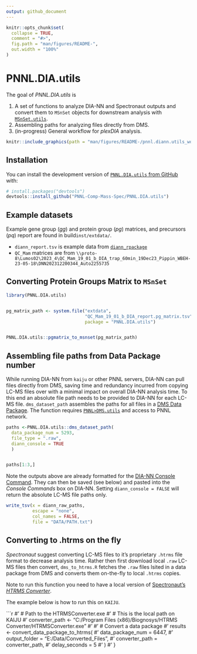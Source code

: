 ```yaml
---
output: github_document
---
```


<!-- README.md is generated from README.Rmd. Please edit that file -->

```r
knitr::opts_chunk$set(
  collapse = TRUE,
  comment = "#>",
  fig.path = "man/figures/README-",
  out.width = "100%"
)
```

# PNNL.DIA.utils

<!-- badges: start -->
<!-- badges: end -->

The goal of *PNNL.DIA.utils* is 

  1. A set of functions to analyze DIA-NN  and Spectronaut outputs and convert them to `MSnSet` objects for downstream analysis with [`MSnSet.utils`](https://github.com/PNNL-Comp-Mass-Spec/MSnSet.utils).
  2. Assembling paths for analyzing files directly from DMS.
  3. (in-progress) General workflow for *plexDIA* analysis. 
  
```r
knitr::include_graphics(path = "man/figures/README-/pnnl.diann.utils_workflow_DARK.png")
```

## Installation

You can install the development version of [`PNNL.DIA.utils` from GitHub](https://github.com/PNNL-Comp-Mass-Spec/PNNL.DIA.utils) with:

``` r
# install.packages("devtools")
devtools::install_github("PNNL-Comp-Mass-Spec/PNNL.DIA.utils")
```

## Example datasets

Example gene group (*gg*) and protein group (*pg*) matrices, and precursors (*pq*) report are found in build`inst/extdata/`. 

  - `diann_report.tsv` is example data from [`diann_rpackage`](https://github.com/vdemichev/diann-rpackage)
  - `QC_Mam` matrices are from `\\proto-8\Lumos02\2023_4\QC_Mam_19_01_b_DIA_trap_60min_19Dec23_Pippin_WBEH-23-05-18\DNN202312200344_Auto2255735`



## Converting Protein Groups Matrix to `MSnSet`


```r
library(PNNL.DIA.utils)


pg_matrix_path <- system.file("extdata",
                              "QC_Mam_19_01_b_DIA_report.pg_matrix.tsv",
                              package = "PNNL.DIA.utils")


PNNL.DIA.utils::pgmatrix_to_msnset(pg_matrix_path)
```
## Assembling file paths from Data Package number

While running DIA-NN from `kaiju` or other PNNL servers, DIA-NN can pull files directly from DMS, saving time and redundancy incurred from copying LC-MS files over with a minimal impact on overall DIA-NN analysis time. To this end an absolute file path needs to be provided to DIA-NN for each LC-MS file. `dms_dataset_path` assembles the paths for all files in a [DMS Data Package](https://prismwiki.pnl.gov/wiki/Data_Package). The function requires [`PNNL>DMS.utils`](https://github.com/PNNL-Comp-Mass-Spec/PNNL.DMS.utils) and access to PNNL network. 

```r
paths <-PNNL.DIA.utils::dms_dataset_path(
  data_package_num = 5293,
  file_type = ".raw",
  diann_console = TRUE
  )


paths[1:3,]


```

Note the outputs above are already formatted for the  [DIA-NN Console Command](https://github.com/vdemichev/DiaNN?tab=readme-ov-file#command-line-reference). They can then be saved (see below) and pasted into the *Console Commands* box on DIA-NN. Setting `diann_console = FALSE` will return the absolute LC-MS file paths only. 

```r

write_tsv(x = diann_raw_paths,
          escape = "none",
          col_names = FALSE, 
          file = "DATA/PATH.txt")

```

## Converting to .htrms on the fly

*Spectronaut* suggest converting LC-MS files to it's proprietary `.htrms` file format to decrease analysis time. Rather then first download local `.raw` LC-MS files then convert, `dms_to_htrms.R` fetches the `.raw` files lsited in a data package from DMS and converts them on-the-fly to local `.htrms` copies.

Note to run this function you need to have a local version of [Spectronaut's *HTRMS Converter*](https://biognosys.com/resources/spectronaut-tutorial-how-to-speed-up-your-spectronaut-analysis-with-htrms-conversion/). 

The example below is how to run this on `KAIJU`.

```r
#' # Path to the HTRMSConverter.exe
#' # This is the local path on KAIJU
#' converter_path <- "C:/Program Files (x86)/Biognosys/HTRMS Converter/HTRMSConverter.exe"
#' 
#' # Convert a data package
#' results <- convert_data_package_to_htrms(
#'    data_package_num = 6447, 
#'    output_folder = "E:/Data/Converted_Files",
#'    converter_path = converter_path,
#'    delay_seconds = 5
#' )
#' }